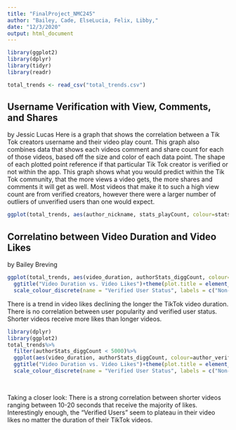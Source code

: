 ```yaml
---
title: "FinalProject_NMC245"
author: "Bailey, Cade, ElseLucia, Felix, Libby,"
date: "12/3/2020"
output: html_document
---
```


```r
library(ggplot2)
library(dplyr)
library(tidyr)
library(readr)

total_trends <- read_csv("total_trends.csv")
```


## Username Verification with View, Comments, and Shares 

by Jessic Lucas
Here is a graph that shows the correlation between a Tik Tok creators username and their video play count. This graph also combines data that shows each videos comment and share count for each of those videos, based off the size and color of each data point. The shape of each plotted point reference if that particular Tik Tok creator is verified or not within the app. This graph shows what you would predict within the Tik Tok community, that the more views a video gets, the more shares and comments it will get as well. Most videos that make it to such a high view count are from verified creators, however there were a larger number of outliers of unverified users than one would expect. 

```r
ggplot(total_trends, aes(author_nickname, stats_playCount, colour=stats_shareCount, size=stats_commentCount, shape=author_verified))+geom_jitter()+xlab("Creator Nickname")+ylab("Video Play Count")+scale_colour_continuous(name="Share Count")+scale_size_continuous(name="Comment Count")+scale_shape_discrete(name="Author Verification")

```

## Correlatino between Video Duration and Video Likes

by Bailey Breving

```r
ggplot(total_trends, aes(video_duration, authorStats_diggCount, colour=author_verified))+geom_jitter()+xlab("Video Duration")+ylab("Video Likes")+
  ggtitle("Video Duration vs. Video Likes")+theme(plot.title = element_text(hjust = 0.5))+
  scale_colour_discrete(name = "Verified User Status", labels = c("Non-Verified", "Verified"))
```

There is a trend in video likes declining the longer the TikTok video duration. There is no correlation between user popularity and verified user status. Shorter videos receive more likes than longer videos.


```r
library(dplyr)
library(ggplot2)
total_trends%>%
  filter(authorStats_diggCount < 5000)%>%
  ggplot(aes(video_duration, authorStats_diggCount, colour=author_verified))+geom_jitter()+xlab("Video Duration")+ylab("Video Likes")+
  ggtitle("Video Duration vs. Video Likes")+theme(plot.title = element_text(hjust = 0.5))+
  scale_colour_discrete(name = "Verified User Status", labels = c("Non-Verified", "Verified"))
  
  
```

Taking a closer look: There is a strong correlation between shorter videos ranging between 10-20 seconds that receive the majority of likes. Interestingly enough, the “Verified Users” seem to plateau in their video likes no matter the duration of their TikTok videos. 

## 
